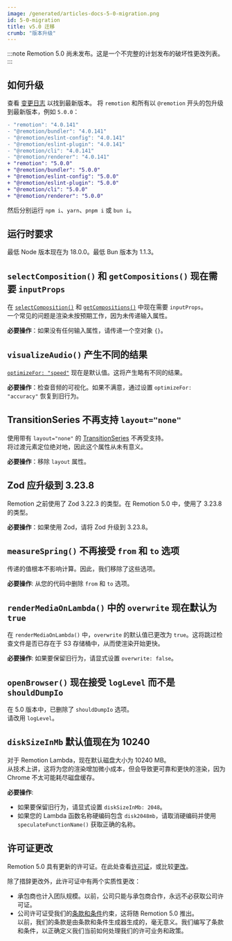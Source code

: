 ```yaml
---
image: /generated/articles-docs-5-0-migration.png
id: 5-0-migration
title: v5.0 迁移
crumb: "版本升级"
---
```


:::note
Remotion 5.0 尚未发布。这是一个不完整的计划发布的破坏性更改列表。
:::

## 如何升级

查看 [变更日志](https://remotion.dev/changelog) 以找到最新版本。
将 `remotion` 和所有以 `@remotion` 开头的包升级到最新版本，例如 `5.0.0`：

```diff
- "remotion": "4.0.141"
- "@remotion/bundler": "4.0.141"
- "@remotion/eslint-config": "4.0.141"
- "@remotion/eslint-plugin": "4.0.141"
- "@remotion/cli": "4.0.141"
- "@remotion/renderer": "4.0.141"
+ "remotion": "5.0.0"
+ "@remotion/bundler": "5.0.0"
+ "@remotion/eslint-config": "5.0.0"
+ "@remotion/eslint-plugin": "5.0.0"
+ "@remotion/cli": "5.0.0"
+ "@remotion/renderer": "5.0.0"
```

然后分别运行 `npm i`、`yarn`、`pnpm i` 或 `bun i`。

## 运行时要求

最低 Node 版本现在为 18.0.0。最低 Bun 版本为 1.1.3。

## `selectComposition()` 和 `getCompositions()` 现在需要 `inputProps`

在 [`selectComposition()`](/docs/renderer/select-composition) 和 [`getCompositions()`](/docs/renderer/get-compositions) 中现在需要 `inputProps`。  
一个常见的问题是渲染未按预期工作，因为未传递输入属性。

**必要操作**：如果没有任何输入属性，请传递一个空对象 `{}`。

## `visualizeAudio()` 产生不同的结果

[`optimizeFor: "speed"`](/docs/visualize-audio#optimizefor) 现在是默认值。这将产生略有不同的结果。

**必要操作**：检查音频的可视化。如果不满意，通过设置 `optimizeFor: "accuracy"` 恢复到旧行为。

## TransitionSeries 不再支持 `layout="none"`

使用带有 `layout="none"` 的 [TransitionSeries](/docs/transitions/transitionseries) 不再受支持。  
将过渡元素定位绝对地，因此这个属性从未有意义。

**必要操作**：移除 `layout` 属性。

## Zod 应升级到 3.23.8

Remotion 之前使用了 Zod 3.22.3 的类型。在 Remotion 5.0 中，使用了 3.23.8 的类型。

**必要操作**：如果使用 Zod，请将 Zod 升级到 3.23.8。

## `measureSpring()` 不再接受 `from` 和 `to` 选项

传递的值根本不影响计算。因此，我们移除了这些选项。  

**必要操作**: 从您的代码中删除 `from` 和 `to` 选项。

## `renderMediaOnLambda()` 中的 `overwrite` 现在默认为 `true`

在 `renderMediaOnLambda()` 中，`overwrite` 的默认值已更改为 `true`。这将跳过检查文件是否已存在于 S3 存储桶中，从而使渲染开始更快。

**必要操作**: 如果要保留旧行为，请显式设置 `overwrite: false`。

## `openBrowser()` 现在接受 `logLevel` 而不是 `shouldDumpIo`

在 5.0 版本中，已删除了 `shouldDumpIo` 选项。  
请改用 `logLevel`。

## `diskSizeInMb` 默认值现在为 10240

对于 Remotion Lambda，现在默认磁盘大小为 10240 MB。  
从技术上讲，这将为您的渲染增加微小成本，但会导致更可靠和更快的渲染，因为 Chrome 不太可能耗尽磁盘缓存。

**必要操作**:
- 如果要保留旧行为，请显式设置 `diskSizeInMb: 2048`。
- 如果您的 Lambda 函数名称硬编码包含 `disk2048mb`，请取消硬编码并使用 `speculateFunctionName()` 获取正确的名称。

## 许可证更改

Remotion 5.0 具有更新的许可证。在此处查看[许可证](https://github.com/remotion-dev/remotion/blob/5-0-license/LICENSE.md)，或比较[更改](https://github.com/remotion-dev/remotion/pull/3750)。

除了措辞更改外，此许可证中有两个实质性更改：

- 承包商也计入团队规模。以前，公司只能与承包商合作，永远不必获取公司许可证。
- 公司许可证受我们的[条款和条件](https://www.remotion.pro/terms)约束，这将随 Remotion 5.0 推出。  
  以前，我们的条款是由条款和条件生成器生成的，毫无意义。我们编写了条款和条件，以正确定义我们当前如何处理我们的许可业务和政策。 


